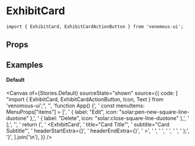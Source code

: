 
<Meta of={Stories} />

# ExhibitCard

```tsx
import { ExhibitCard, ExhibitCardActionButton } from 'venomous-ui';
```

## Props

<Controls />

## Examples

#### Default

<Canvas
  of={Stories.Default}
  sourceState="shown"
  source={{
    code: [
      "import { ExhibitCard, ExhibitCardActionButton, Icon, Text } from 'venomous-ui';",
      '',
      'function App() {',
      '  const menuItems: MenuProps["items"] = [',
      '    { label: "Edit", icon: "solar:pen-new-square-line-duotone" },',
      '    { label: "Delete", icon: "solar:close-square-line-duotone" },',
      '  ];',
      '',
      '  return (',
      '    <ExhibitCard',
      '      title="Card Title"',
      '      subtitle="Card Subtitle"',
      '      headerStartExtra={<Icon icon="solar:box-minimalistic-bold-duotone" />}',
      '      headerEndExtra={<ExhibitCardActionButton icon="solar:menu-dots-line-duotone" menuItems={menuItems} />}',
      '    >',
      '      <Text text="Card Content" />',
      '      <Text text="Card Content" />',
      '      <Text text="Card Content" />',
      '    </ExhibitCard>',
      '  );',
      '}',
    ].join('\n'),
  }}
/>
